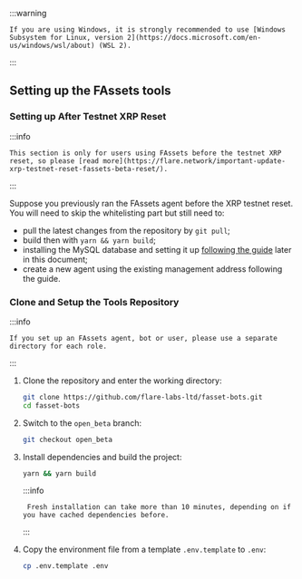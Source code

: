 :::warning

    If you are using Windows, it is strongly recommended to use [Windows Subsystem for Linux, version 2](https://docs.microsoft.com/en-us/windows/wsl/about) (WSL 2).

:::

## Setting up the FAssets tools

### Setting up After Testnet XRP Reset

:::info

    This section is only for users using FAssets before the testnet XRP reset, so please [read more](https://flare.network/important-update-xrp-testnet-reset-fassets-beta-reset/).

:::

Suppose you previously ran the FAssets agent before the XRP testnet reset. You will need to skip the whitelisting part but still need to:

* pull the latest changes from the repository by `git pull`;
* build then with `yarn && yarn build`;
* installing the MySQL database and setting it up [following the guide](#setting-up-mysql-database) later in this document;
* create a new agent using the existing management address following the guide.

### Clone and Setup the Tools Repository

:::info

    If you set up an FAssets agent, bot or user, please use a separate directory for each role.

:::

1. Clone the repository and enter the working directory:

    ```bash
    git clone https://github.com/flare-labs-ltd/fasset-bots.git
    cd fasset-bots
    ```

2. Switch to the `open_beta` branch:

    ```bash
    git checkout open_beta
    ```

3. Install dependencies and build the project:

    ```bash
    yarn && yarn build
    ```

    :::info

        Fresh installation can take more than 10 minutes, depending on if you have cached dependencies before.
    :::

4. Copy the environment file from a template `.env.template` to `.env`:

    ```bash
    cp .env.template .env
    ```